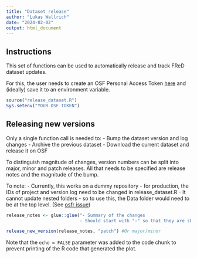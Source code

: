 ```yaml
---
title: "Dataset release"
author: "Lukas Wallrich"
date: "2024-02-02"
output: html_document
---
```


## Instructions

This set of functions can be used to automatically release and track FReD dataset updates.

For this, the user needs to create an OSF Personal Access Token [here](https://osf.io/settings/tokens) and (ideally) save it to an environment variable.

```r
source("release_dataset.R")
Sys.setenv("YOUR OSF TOKEN")
```

## Releasing new versions

Only a single function call is needed to:
- Bump the dataset version and log changes
- Archive the previous dataset
- Download the current dataset and release it on OSF

To distinguish magnitude of changes, version numbers can be split into major, minor and patch releases. All that needs to be specified are release notes and the magnitude of the bump.

To note:
- Currently, this works on a dummy repository - for production, the IDs of project and version log need to be changed in release_dataset.R
- It cannot update nested folders - so to use this, the Data folder would need to be at the top level. (See [osfr issue](https://github.com/ropensci/osfr/issues/130))

```r
release_notes <- glue::glue("- Summary of the changes
                            - Should start with "-" so that they are shown as clean list")

release_new_version(release_notes, "patch") #Or major/minor

```

Note that the `echo = FALSE` parameter was added to the code chunk to prevent printing of the R code that generated the plot.
